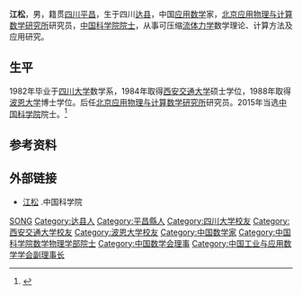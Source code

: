 '''江松'''{{BD|1963年|1月}}，男，籍贯[[四川|四川]][[平昌县|平昌]]，生于四川[[达县|达县]]，中国[[应用数学|应用数学]]家，[[北京应用物理与计算数学研究所|北京应用物理与计算数学研究所]]研究员，[[中国科学院院士|中国科学院院士]]，从事可压缩[[流体力学|流体力学]]数学理论、计算方法及应用研究。

== 生平 ==
1982年毕业于[[四川大学|四川大学]]数学系，1984年取得[[西安交通大学|西安交通大学]]硕士学位，1988年取得[[波恩大学|波恩大学]]博士学位。后任[[北京应用物理与计算数学研究所|北京应用物理与计算数学研究所]]研究员。2015年当选[[中国科学院|中国科学院]]院士。<ref >{{cite web |url=http://news.xinhuanet.com/politics/2015-12/08/c_128507798.htm |language= |title=中国科学院2015年新当选院士名单 |publisher=光明日报 |date=2015年12月8日 |accessdate= |archive-date=2016年3月14日 |archive-url=https://web.archive.org/web/20160314042055/http://news.xinhuanet.com/politics/2015-12/08/c_128507798.htm |dead-url=no }}</ref>

== 参考资料 ==
{{reflist}}

== 外部链接 ==
* [http://casad.cas.cn/aca/372/sxwlxb-201512-t20151224_4502089.html 江松] {{Wayback|url=http://casad.cas.cn/aca/372/sxwlxb-201512-t20151224_4502089.html |date=20180811004107 }}.中国科学院

{{中国科学院数学物理学部院士}}
{{Navboxes 
| title  = 江松在[[中国数学会|中国数学会]]的职务
| list1  =
{{中国数学会第九届理事会}}
{{中国数学会第十届理事会}}
}}

{{Authority control}}
{{DEFAULTSORT:Jiang江}}
[[Category:江姓|SONG]]
[[Category:达县人|Category:达县人]]
[[Category:平昌縣人|Category:平昌縣人]]
[[Category:四川大学校友|Category:四川大学校友]]
[[Category:西安交通大学校友|Category:西安交通大学校友]]
[[Category:波恩大学校友|Category:波恩大学校友]]
[[Category:中国数学家|Category:中国数学家]]
[[Category:中国科学院数学物理学部院士|Category:中国科学院数学物理学部院士]]
[[Category:中国数学会理事|Category:中国数学会理事]]
[[Category:中国工业与应用数学学会副理事长|Category:中国工业与应用数学学会副理事长]]